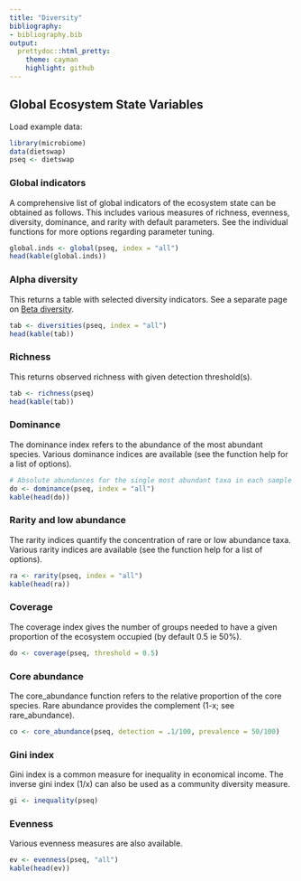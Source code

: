 ```yaml
---
title: "Diversity"
bibliography: 
- bibliography.bib
output: 
  prettydoc::html_pretty:
    theme: cayman
    highlight: github
---
```

<!--
  %\VignetteEngine{knitr::rmarkdown}
  %\VignetteIndexEntry{microbiome tutorial - diversity}
  %\usepackage[utf8]{inputenc}
  %\VignetteEncoding{UTF-8}  
-->


## Global Ecosystem State Variables 

Load example data:

```r
library(microbiome)
data(dietswap)
pseq <- dietswap
```


### Global indicators


A comprehensive list of global indicators of the ecosystem state can be obtained as follows. This includes various measures of richness, evenness, diversity, dominance, and rarity with default parameters. See the individual functions for more options regarding parameter tuning.

```r
global.inds <- global(pseq, index = "all")
head(kable(global.inds))
```


### Alpha diversity

This returns a table with selected diversity indicators. See a separate page on [Beta diversity](Betadiversity.html).

```r
tab <- diversities(pseq, index = "all")
head(kable(tab))
```


### Richness

This returns observed richness with given detection threshold(s).

```r
tab <- richness(pseq)
head(kable(tab))
```


### Dominance 

The dominance index refers to the abundance of the most abundant species. Various dominance indices are available (see the function help for a list of options).

```r
# Absolute abundances for the single most abundant taxa in each sample
do <- dominance(pseq, index = "all")
kable(head(do))
```



### Rarity and low abundance

The rarity indices quantify the concentration of rare or low abundance taxa. Various rarity indices are available (see the function help for a list of options).

```r
ra <- rarity(pseq, index = "all")
kable(head(ra))
```



### Coverage

The coverage index gives the number of groups needed to have a given proportion of the ecosystem occupied (by default 0.5 ie 50%).

```r
do <- coverage(pseq, threshold = 0.5)
```


### Core abundance

The core_abundance function refers to the relative proportion of the core species. Rare abundance provides the complement (1-x; see rare_abundance).

```r
co <- core_abundance(pseq, detection = .1/100, prevalence = 50/100)
```


### Gini index

Gini index is a common measure for inequality in economical income. The inverse gini index (1/x) can also be used as a community diversity measure.

```r
gi <- inequality(pseq)
```


### Evenness

Various evenness measures are also available.

```r
ev <- evenness(pseq, "all")
kable(head(ev))
```


